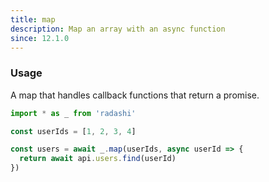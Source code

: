 ```yaml
---
title: map
description: Map an array with an async function
since: 12.1.0
---
```


### Usage

A map that handles callback functions that return a promise.

```ts
import * as _ from 'radashi'

const userIds = [1, 2, 3, 4]

const users = await _.map(userIds, async userId => {
  return await api.users.find(userId)
})
```
